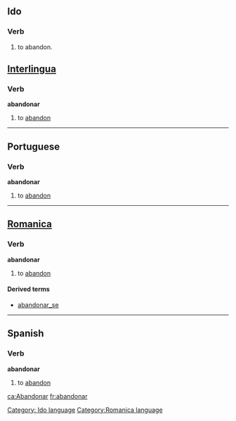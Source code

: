 ==Ido==
===Verb===
# to abandon.
[[Category: Ido language]]


==[[Interlingua]]==
===Verb===
'''abandonar'''

# to [[abandon]]

----

==Portuguese==
===Verb===
'''abandonar'''

# to [[abandon]]

----

==[[Romanica]]==
[[Category:Romanica language]]
===Verb===
'''abandonar'''

# to [[abandon]]

====Derived terms====
*[[abandonar_se]]<!-- should this be a space or should it be connected? -->

----

==Spanish==
===Verb===
'''abandonar'''

# to [[abandon]]



{{W.es.v.conj.ar|abandon}}

[[ca:Abandonar]]
[[fr:abandonar]]